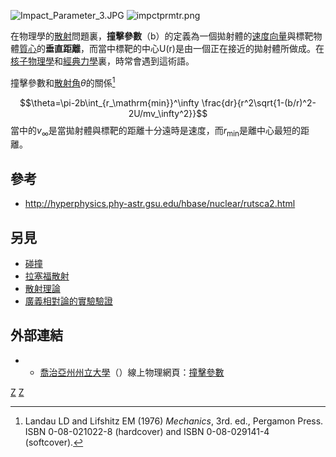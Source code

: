{{NoteTA|G1=物理學}}
[[Image:Impact_Parameter_3.JPG|right]]
[[Image:impctprmtr.png|right]]

在物理學的[[散射|散射]]問題裏，'''撞擊參數'''（b）的定義為一個拋射體的[[速度|速度]][[向量|向量]]與標靶物體[[質心|質心]]的'''垂直距離'''，而當中標靶的中心U(r)是由一個正在接近的拋射體所做成。在[[核子物理學|核子物理學]]和[[經典力學|經典力學]]裏，時常會遇到這術語。

撞擊參數和[[散射角|散射角]]<math>\theta</math>的關係<ref>Landau LD and Lifshitz EM (1976) ''Mechanics'', 3rd. ed., Pergamon Press. ISBN 0-08-021022-8 (hardcover) and ISBN 0-08-029141-4 (softcover).</ref>
:<math>\theta=\pi-2b\int_{r_\mathrm{min}}^\infty \frac{dr}{r^2\sqrt{1-(b/r)^2-2U/mv_\infty^2}}</math>
當中的<math>v_\infty</math>是當拋射體與標靶的距離十分遠時是速度，而<math>r_\mathrm{min}</math>是離中心最短的距離。

== 參考 ==
{{reflist}}
*http://hyperphysics.phy-astr.gsu.edu/hbase/nuclear/rutsca2.html {{Wayback|url=http://hyperphysics.phy-astr.gsu.edu/hbase/nuclear/rutsca2.html |date=20130524155030 }}

==另見==
*[[碰撞|碰撞]]
*[[拉塞福散射|拉塞福散射]]
*[[散射理論|散射理論]]
*[[廣義相對論的實驗驗證|廣義相對論的實驗驗證]]


==外部連結==
**[[喬治亞州州立大學|喬治亞州州立大學]]（{{lang|en|Georgia State University}}）線上物理網頁：[http://hyperphysics.phy-astr.gsu.edu/hbase/nuclear/rutsca2.html 撞擊參數] {{Wayback|url=http://hyperphysics.phy-astr.gsu.edu/hbase/nuclear/rutsca2.html |date=20130524155030 }}

{{物理小作品}}

[[Category:原子核物理学|Z]]
[[Category:经典力学|Z]]